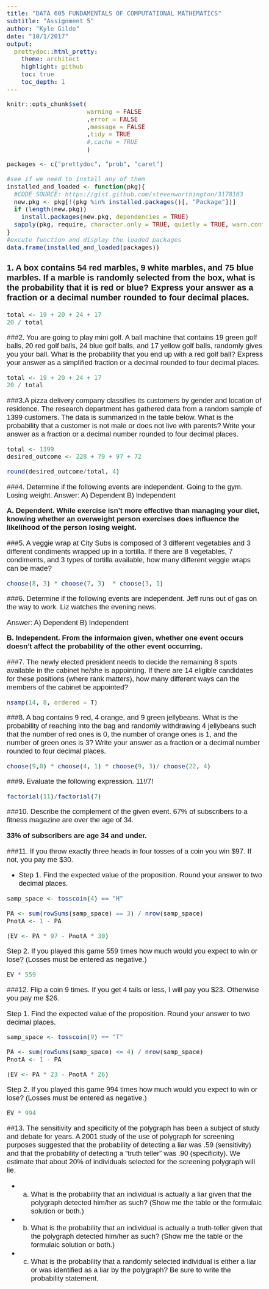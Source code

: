 ```yaml
---
title: "DATA 605 FUNDAMENTALS OF COMPUTATIONAL MATHEMATICS" 
subtitle: "Assignment 5"
author: "Kyle Gilde"
date: "10/1/2017"
output: 
  prettydoc::html_pretty:
    theme: architect
    highlight: github
    toc: true
    toc_depth: 1
---
```

<style type="text/css">
body{
  font-family: Helvetica;
  font-size: 14pt;
}
</style>
<body>
```r
knitr::opts_chunk$set(
                      warning = FALSE
                      ,error = FALSE
                      ,message = FALSE
                      ,tidy = TRUE
                      #,cache = TRUE
                      )
```


```r
packages <- c("prettydoc", "prob", "caret")

#see if we need to install any of them
installed_and_loaded <- function(pkg){
  #CODE SOURCE: https://gist.github.com/stevenworthington/3178163
  new.pkg <- pkg[!(pkg %in% installed.packages()[, "Package"])]
  if (length(new.pkg)) 
    install.packages(new.pkg, dependencies = TRUE)
  sapply(pkg, require, character.only = TRUE, quietly = TRUE, warn.conflicts = FALSE)
}
#excute function and display the loaded packages
data.frame(installed_and_loaded(packages))
```

### 1. A box contains 54 red marbles, 9 white marbles, and 75 blue marbles. If a marble is randomly selected from the box, what is the probability that it is red or blue? Express your answer as a fraction or a decimal number rounded to four decimal places.

```r
total <- 19 + 20 + 24 + 17
20 / total
```

###2. You are going to play mini golf. A ball machine that contains 19 green golf balls, 20 red golf balls, 24 blue golf balls, and 17 yellow golf balls, randomly gives you your ball. What is the probability that you end up with a red golf ball? Express your answer as a simplified fraction or a decimal rounded to four decimal places.

```r
total <- 19 + 20 + 24 + 17
20 / total
```

###3.A pizza delivery company classifies its customers by gender and location of residence. The research department has gathered data from a random sample of 1399 customers. The data is summarized in the table below. What is the probability that a customer is not male or does not live with parents? Write your answer as a fraction or a decimal number rounded to four decimal places.

```r
total <- 1399
desired_outcome <- 228 + 79 + 97 + 72

round(desired_outcome/total, 4)
```

###4. Determine if the following events are independent.
Going to the gym. Losing weight.
Answer: A) Dependent B) Independent

**A. Dependent. While exercise isn't more effective than managing your diet, knowing whether an overweight person exercises does influence the likelihood of the person losing weight.**

###5. A veggie wrap at City Subs is composed of 3 different vegetables and 3 different condiments wrapped up in a tortilla. If there are 8 vegetables, 7 condiments, and 3 types of tortilla available, how many different veggie wraps can be made?

```r
choose(8, 3) * choose(7, 3)  * choose(3, 1)
```

###6. Determine if the following events are independent.
Jeff runs out of gas on the way to work. Liz watches the evening news.

Answer: A) Dependent B) Independent

**B. Independent. From the informaion given, whether one event occurs doesn't affect the probability of the other event occurring.**

###7. The newly elected president needs to decide the remaining 8 spots available in the cabinet he/she is appointing. If there are 14 eligible candidates for these positions (where rank matters), how many different ways can the members of the cabinet be appointed?

```r
nsamp(14, 8, ordered = T)
```


###8. A bag contains 9 red, 4 orange, and 9 green jellybeans. What is the probability of reaching into the bag and randomly withdrawing 4 jellybeans such that the number of red ones is 0, the number of orange ones is 1, and the number of green ones is 3? Write your answer as a fraction or a decimal number rounded to four decimal places.

```r
choose(9,0) * choose(4, 1) * choose(9, 3)/ choose(22, 4)
```

###9. Evaluate the following expression.
$11!/7!$

```r
factorial(11)/factorial(7)
```

###10. Describe the complement of the given event.
67% of subscribers to a fitness magazine are over the age of 34.

**33% of subscribers are age 34 and under.**

###11. If you throw exactly three heads in four tosses of a coin you win $97. If not, you pay me $30.

+ Step 1. Find the expected value of the proposition. Round your answer to two decimal places.

```r
samp_space <- tosscoin(4) == "H"

PA <- sum(rowSums(samp_space) == 3) / nrow(samp_space)
PnotA <- 1 - PA

(EV <- PA * 97 - PnotA * 30)

```


Step 2. If you played this game 559 times how much would you expect to win or lose? (Losses must be entered as negative.)

```r
EV * 559
```



###12. Flip a coin 9 times. If you get 4 tails or less, I will pay you $23. Otherwise you pay me $26.

Step 1. Find the expected value of the proposition. Round your answer to two decimal places.

```r
samp_space <- tosscoin(9) == "T"

PA <- sum(rowSums(samp_space) <= 4) / nrow(samp_space)
PnotA <- 1 - PA

(EV <- PA * 23 - PnotA * 26)
```

Step 2. If you played this game 994 times how much would you expect to win or lose? (Losses must be entered as negative.)

```r
EV * 994
```


##13. The sensitivity and specificity of the polygraph has been a subject of study and debate for years. A 2001 study of the use of polygraph for screening purposes suggested that the probability of detecting a liar was .59 (sensitivity) and that the probability of detecting a "truth teller" was .90 (specificity). We estimate that about 20% of individuals selected for the screening polygraph will lie. 

+ a. What is the probability that an individual is actually a liar given that the polygraph detected him/her as such? (Show me the table or the formulaic solution or both.) 



+ b. What is the probability that an individual is actually a truth-teller given that the polygraph detected him/her as such? (Show me the table or the formulaic solution or both.) 



+ c. What is the probability that a randomly selected individual is either a liar or was identified as a liar by the polygraph? Be sure to write the probability statement.

</body>